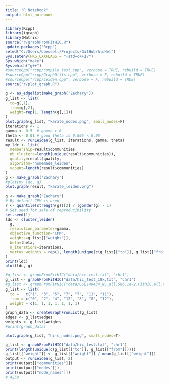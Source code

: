 ```yaml
---
title: "R Notebook"
output: html_notebook
---
```

 

```r
library(Rcpp)
library(igraph)
library(Matrix)
source("r/graphFromFitHIC.R")  
update.packages("Rcpp")
setwd("C:/Users/bbessell/Projects/GitHub/AluNet")
Sys.setenv(PKG_CXXFLAGS = "-std=c++17")
Sys.which("make") 
Sys.which("g++")
#sourceCpp("rcpp/compile_test.cpp", verbose = TRUE, rebuild = TRUE)
#sourceCpp("rcpp/GraphUtils.cpp", verbose = F, rebuild = TRUE)
#sourceCpp("rcpp/Leiden.cpp", verbose = F, rebuild = TRUE)
source("r/plot_graph.R")
```

```r
g <- as_edgelist(make_graph('Zachary'))
g_list <- list(
  to=g[,1],
  from=g[,2],
  weight=rep(1, length(g[,1]))
)
plot.graph(g_list, "karate_nodes.png", small_nodes=F)
iterations <- 1
gamma <- 0.5  # gamma > 0
theta <- 0.01 # good theta is 0.005 < 0.05
result <- runLeiden(g_list, iterations, gamma, theta)
my_ldc <- list(
  membership=result$communities,
  nb_clusters=length(unique(result$communities)),
  quality=result$quality,
  algorithm="homemade_leiden",
  vcount=length(result$communities)
)
g <- make_graph('Zachary')
#plot(my_ldc, g)
plot.graph(result, "karate_leiden.png")
```

```r
g <- make_graph("Zachary")
# By default CPM is used
r <- quantile(strength(g))[2] / (gorder(g) - 1)
# Set seed for sake of reproducibility
set.seed(1)
ldc <- cluster_leiden(
  g,
  resolution_parameter=gamma,
  objective_function="CPM",
  weights=g_list[["weight"]],
  beta=theta,
  n_iterations=iterations,
  vertex_weights = rep(1, length(unique(c(g_list[["to"]], g_list[["from"]]))))
)
print(ldc) 
plot(ldc, g)
```


```r
#g_list <- graphFromFitHIC("data/hic_test.txt", "chr1")
g_list <- graphFromFitHIC("data/hic_test_10k.txt", "chr1")
#g_list <- graphFromFitHIC("data/GSE148434_NS_all.5kb.1e-2.FitHiC.all.txt", "chr1")
g_list <- list(
  to =   c("1", "3", "5", "7", "7", "11", "11"),
  from = c("0", "2", "4", "12", "8", "8", "12"),
  weight = c(1, 1, 1, 1, 1, 1, 1)
)
graph_data <- createGraphFromList(g_list)
edges <- g_list$edges
weights <- g_list$weights
#print(graph_data)

plot.graph(g_list, "hi-c_nodes.png", small_nodes=T)
```

```r
g_list <- graphFromFitHIC("data/hic_test.txt", "chr1")
print(length(unique(c(g_list[["to"]], g_list[["from"]]))))
g_list[["weight"]] <- g_list[["weight"]] / mean(g_list[["weight"]])
output <- runLeiden(g_list, 2)
print(output[["communities"]])
print(output[["nodes"]])
print(output[["node_names"]])
# 4258
```
